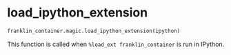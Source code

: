 # load_ipython_extension { #franklin_container.magic.load_ipython_extension }

```python
franklin_container.magic.load_ipython_extension(ipython)
```

This function is called when `%load_ext franklin_container` is run in IPython.